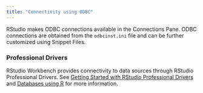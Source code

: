 ```yaml
---
title: "Connectivity using ODBC"
---
```


RStudio makes ODBC connections available in the Connections Pane. ODBC connections are obtained from the `odbcinst.ini` file and can be further customized using Snippet Files.

### Professional Drivers {.pro-header}

RStudio Workbench provides connectivity to data sources through RStudio Professional Drivers. See [Getting Started with RStudio Professional Drivers](https://rstudio.org/links/professional_drivers) and [Databases using R](http://db.rstudio.com/) for more information. 

